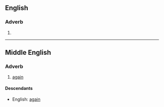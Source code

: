 ==English==

===Adverb===
{{infl|en|adverb}}

# {{obsolete spelling of|[[again]]}}

----

==Middle English==
<!--this Middle English entry was created using Template:new enm entry-->
===Adverb===
{{infl|enm|adverb}}

# [[again]]

====Descendants====
* English: [[again]]